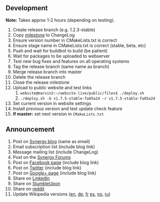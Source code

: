 == Development ==
'''Note:''' Takes approx 1-2 hours (depending on testing).

# Create release branch (e.g. 1.2.3-stable)
# Copy [https://github.com/synergy/synergy/milestones milestone] to ChangeLog
# Ensure version number in CMakeLists.txt is correct
# Ensure stage name in CMakeLists.txt is correct (stable, beta, etc)
# Push and wait for buildbot to build (be patient)
# Wait for packages to be uploaded to webserver
# Test new bug fixes and features on all operating systems
# Tag the release branch (same name as branch)
# Merge release branch into master
# Delete the release branch
# Close the release milestone
# Upload to public website and test links
## <code>website@marvin2:~/website-live/public/files$ ./deploy.sh</code>
## <code>./deploy.sh -b v1.7.5-stable-fa85a24 -r v1.7.5-stable-fa85a24</code>
# Set current version in website settings
# Install previous version and test update check feature
# '''If master:''' set next version in <code>CMakeLists.txt</code>

== Announcement ==

# Post on [http://synergyopensource.wordpress.com/ Synergy blog] (same as email)
# Email subscription list (include blog link)
# Message mailing list (include ChangeLog)
# Post on the [http://synergy-project.org/forum/ Synergy Forums]
# Post on [https://www.facebook.com/SynergyOpenSource Facebook page] (include blog link)
# Post on [https://twitter.com/SynergyDev Twitter] (include blog link)
# Post on [https://plus.google.com/b/109104035534174281072/+Synergy/posts Google+ page] (include blog link)
# Share on [https://www.linkedin.com/home LinkedIn]
# Share on [https://www.stumbleupon.com/ StumbleUpon]
# Share on [https://www.reddit.com/ reddit]
# Update Wikipedia versions ([http://en.wikipedia.org/wiki/Synergy_(software) en], [http://de.wikipedia.org/wiki/Synergy_(Software) de], [http://fr.wikipedia.org/wiki/Synergy_(logiciel) fr] [http://es.wikipedia.org/wiki/Synergy es], [http://no.wikipedia.org/wiki/Synergy_(programvare) no], [http://ru.wikipedia.org/wiki/Synergy_(%D0%BF%D1%80%D0%BE%D0%B3%D1%80%D0%B0%D0%BC%D0%BC%D0%B0) ru])